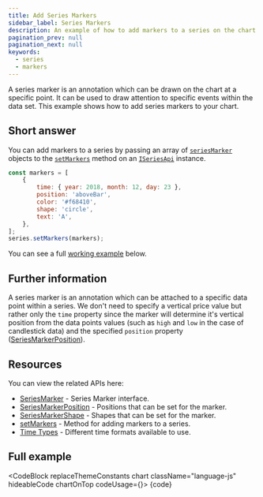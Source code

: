 ```yaml
---
title: Add Series Markers
sidebar_label: Series Markers
description: An example of how to add markers to a series on the chart.
pagination_prev: null
pagination_next: null
keywords:
  - series
  - markers
---
```


A series marker is an annotation which can be drawn on the chart at a specific point.
It can be used to draw attention to specific events within the data set.
This example shows how to add series markers to your chart.

## Short answer

You can add markers to a series by passing an array of [`seriesMarker`](/docs/api/interfaces/SeriesMarker)
objects to the [`setMarkers`](/docs/api/interfaces/ISeriesApi#setmarkers) method on
an [`ISeriesApi`](/docs/api/interfaces/ISeriesApi) instance.

```js
const markers = [
    {
        time: { year: 2018, month: 12, day: 23 },
        position: 'aboveBar',
        color: '#f68410',
        shape: 'circle',
        text: 'A',
    },
];
series.setMarkers(markers);
```

You can see a full [working example](#full-example) below.

## Further information

A series marker is an annotation which can be attached to a specific data point within a series.
We don't need to specify a vertical price value but rather only the `time` property since the
marker will determine it's vertical position from the data points values (such as `high` and
`low` in the case of candlestick data) and the specified `position` property ([SeriesMarkerPosition](/docs/api/type-aliases/SeriesMarkerPosition)).

## Resources

You can view the related APIs here:
- [SeriesMarker](/docs/api/interfaces/SeriesMarker) - Series Marker interface.
- [SeriesMarkerPosition](/docs/api/type-aliases/SeriesMarkerPosition) - Positions that can be set for the marker.
- [SeriesMarkerShape](/docs/api/type-aliases/SeriesMarkerShape) - Shapes that can be set for the marker.
- [setMarkers](/docs/api/interfaces/ISeriesApi#setmarkers) - Method for adding markers to a series.
- [Time Types](/docs/api/type-aliases/Time) - Different time formats available to use.

## Full example


<CodeBlock replaceThemeConstants chart className="language-js" hideableCode chartOnTop codeUsage={<UsageGuidePartial />}>
	{code}
</CodeBlock>
